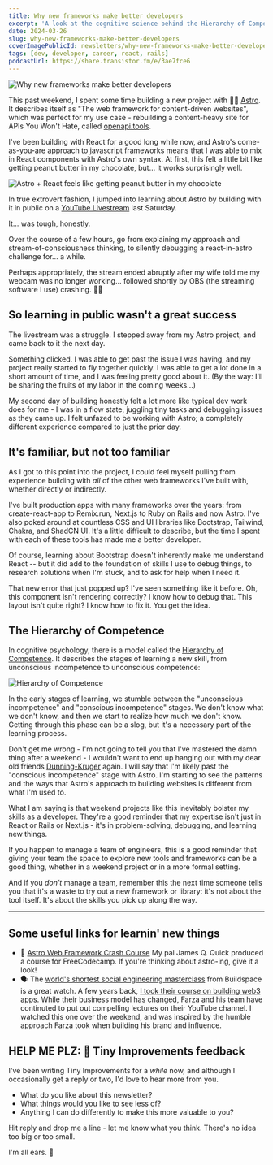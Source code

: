 ```yaml
---
title: Why new frameworks make better developers
excerpt: 'A look at the cognitive science behind the Hierarchy of Competence, and how dabbling with new frameworks and tools can make you a better developer.'
date: 2024-03-26
slug: why-new-frameworks-make-better-developers
coverImagePublicId: newsletters/why-new-frameworks-make-better-developers/cover
tags: [dev, developer, career, react, rails]
podcastUrl: https://share.transistor.fm/e/3ae7fce6
---
```


<Image
  publicId="newsletters/why-new-frameworks-make-better-developers/cover"
  alt="Why new frameworks make better developers"
/>

This past weekend, I spent some time building a new project with 🧑‍🚀 [Astro](https://astro.build). It describes itself as "The web framework for content-driven websites", which was perfect for my use case - rebuilding a content-heavy site for APIs You Won't Hate, called [openapi.tools](https://openapi.tools).

I've been building with React for a good long while now, and Astro's come-as-you-are approach to javascript frameworks means that I was able to mix in React components with Astro's own syntax. At first, this felt a little bit like getting peanut butter in my chocolate, but... it works surprisingly well.

<Image
  publicId="newsletters/why-new-frameworks-make-better-developers/astro"
  alt="Astro + React feels like getting peanut butter in my chocolate"
/>

In true extrovert fashion, I jumped into learning about Astro by building with it in public on a [YouTube Livestream](https://www.youtube.com/watch?v=wyJYInvZya8) last Saturday.

It... was tough, honestly.

Over the course of a few hours, go from explaining my approach and stream-of-consciousness thinking, to silently debugging a react-in-astro challenge for... a while.

Perhaps appropriately, the stream ended abruptly after my wife told me my webcam was no longer working... followed shortly by OBS (the streaming software I use) crashing. 🤦‍♂

## So learning in public wasn't a great success

The livestream was a struggle. I stepped away from my Astro project, and came back to it the next day.

Something clicked. I was able to get past the issue I was having, and my project really started to fly together quickly. I was able to get a lot done in a short amount of time, and I was feeling pretty good about it. (By the way: I'll be sharing the fruits of my labor in the coming weeks...)

My second day of building honestly felt a lot more like typical dev work does for me - I was in a flow state, juggling tiny tasks and debugging issues as they came up. I felt unfazed to be working with Astro; a completely different experience compared to just the prior day.

## It's familiar, but not too familiar

As I got to this point into the project, I could feel myself pulling from experience building with _all_ of the other web frameworks I've built with, whether directly or indirectly.

I've built production apps with many frameworks over the years: from create-react-app to Remix.run, Next.js to Ruby on Rails and now Astro. I've also poked around at countless CSS and UI libraries like Bootstrap, Tailwind, Chakra, and ShadCN UI. It's a little difficult to describe, but the time I spent with each of these tools has made me a better developer.

Of course, learning about Bootstrap doesn't inherently make me understand React -- but it did add to the foundation of skills I use to debug things, to research solutions when I'm stuck, and to ask for help when I need it.

That new error that just popped up? I've seen something like it before. Oh, this component isn't rendering correctly? I know how to debug that. This layout isn't quite right? I know how to fix it. You get the idea.

## The Hierarchy of Competence

In cognitive psychology, there is a model called the [Hierarchy of Competence](https://en.wikipedia.org/wiki/Four_stages_of_competence). It describes the stages of learning a new skill, from unconscious incompetence to unconscious competence:

<Image
  publicId="newsletters/why-new-frameworks-make-better-developers/hierarchy-of-competence"
  alt="Hierarchy of Competence"
  caption="The Hierarchy of Competence, not to be confused with the Dunning-Kruger effect..."
/>

In the early stages of learning, we stumble between the "unconscious incompetence" and "conscious incompetence" stages. We don't know what we don't know, and then we start to realize how much we don't know. Getting through this phase can be a slog, but it's a necessary part of the learning process.

Don't get me wrong - I'm not going to tell you that I've mastered the damn thing after a weekend - I wouldn't want to end up hanging out with my dear old friends [Dunning-Kruger](https://mikebifulco.com/newsletter/learn-from-a-dunning-kruger-expert) again. I will say that I'm likely past the "conscious incompetence" stage with Astro. I'm starting to see the patterns and the ways that Astro's approach to building websites is different from what I'm used to.

What I am saying is that weekend projects like this inevitably bolster my skills as a developer. They're a good reminder that my expertise isn't just in React or Rails or Next.js - it's in problem-solving, debugging, and learning new things.

If you happen to manage a team of engineers, this is a good reminder that giving your team the space to explore new tools and frameworks can be a good thing, whether in a weekend project or in a more formal setting.

And if you _don't_ manage a team, remember this the next time someone tells you that it's a waste to try out a new framework or library: it's not about the tool itself. It's about the skills you pick up along the way.

---

## Some useful links for learnin' new things

- 🚀 [Astro Web Framework Crash Course](https://www.youtube.com/watch?v=e-hTm5VmofI) My pal James Q. Quick produced a course for FreeCodecamp. If you're thinking about astro-ing, give it a look!
- 🗣️ The [world's shortest social engineering masterclass](https://www.youtube.com/watch?v=ffcTwHZRhSk) from Buildspace is a great watch. A few years back, [I took their course on building web3 apps](https://mikebifulco.com/posts/learn-web3-blockchain-with-buildspace). While their business model has changed, Farza and his team have continuted to put out compelling lectures on their YouTube channel. I watched this one over the weekend, and was inspired by the humble approach Farza took when building his brand and influence.

## HELP ME PLZ: 💌 Tiny Improvements feedback

I've been writing Tiny Improvements for a _while_ now, and although I occasionally get a reply or two, I'd love to hear more from you.

- What do you like about this newsletter?
- What things would you like to see less of?
- Anything I can do differently to make this more valuable to you?

Hit reply and drop me a line - let me know what you think. There's no idea too big or too small.

I'm all ears. 🙏

